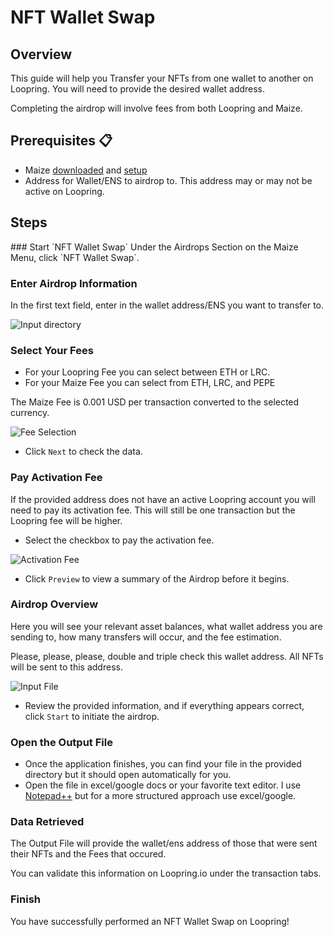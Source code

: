 
# NFT Wallet Swap

## Overview

This guide will help you Transfer your NFTs from one wallet to another on Loopring. You will need to provide the desired wallet address.

<Callout type="warning" emoji="📣">
  Completing the airdrop will involve fees from both Loopring and Maize.
</Callout>

## Prerequisites 📋

- Maize [downloaded](../download-maize) and [setup](../setup-maize)
- Address for Wallet/ENS to airdrop to. This address may or may not be active on Loopring.

## Steps

<Steps>
  ### Start `NFT Wallet Swap`
  Under the Airdrops Section on the Maize Menu, click `NFT Wallet Swap`.

  ### Enter Airdrop Information
  In the first text field, enter in the wallet address/ENS you want to transfer to. 

![Input directory](/images/tutorials/nftWalletSwap/Input.jpg)

  ### Select Your Fees
  - For your Loopring Fee you can select between ETH or LRC.
  - For your Maize Fee you can select from ETH, LRC, and PEPE
  <Callout type="warning" emoji="📣">
  The Maize Fee is 0.001 USD per transaction converted to the selected currency.
</Callout>

![Fee Selection](/images/tutorials/nftWalletSwap/FeeSelection.jpg)

 - Click `Next` to check the data.

 ### Pay Activation Fee
 If the provided address does not have an active Loopring account you will need to pay its activation fee. This will still be one transaction but the Loopring fee will be higher.

  - Select the checkbox to pay the activation fee.
  
![Activation Fee](/images/tutorials/nftWalletSwap/ActivationFee.jpg)

  - Click `Preview` to view a summary of the Airdrop before it begins.

  ### Airdrop Overview
  Here you will see your relevant asset balances, what wallet address you are sending to, how many transfers will occur, and the fee estimation.

<Callout type="warning" emoji="📣">
  Please, please, please, double and triple check this wallet address. All NFTs will be sent to this address.
</Callout>

![Input File](/images/tutorials/nftWalletSwap/Preview.jpg)

  - Review the provided information, and if everything appears correct, click `Start` to initiate the airdrop.

  ### Open the Output File
  - Once the application finishes, you can find your file in the provided directory but it should open automatically for you.
  - Open the file in excel/google docs or your favorite text editor. I use [Notepad++](https://notepad-plus-plus.org/) but for a more structured approach use excel/google.

<ImageStacking image1="/images/tutorials/nftWalletSwap/Final.jpg" image2="/images/tutorials/nftWalletSwap/OutputFile.jpg" />


  ### Data Retrieved
The Output File will provide the wallet/ens address of those that were sent their NFTs and the Fees that occured.

You can validate this information on Loopring.io under the transaction tabs.

  ### Finish
  You have successfully performed an NFT Wallet Swap on Loopring! 
  </Steps>

